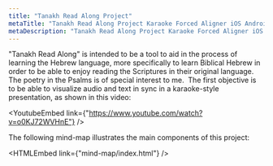 ```yaml
---
title: "Tanakh Read Along Project"
metaTitle: "Tanakh Read Along Project Karaoke Forced Aligner iOS Android"
metaDescription: "Tanakh Read Along Project Karaoke Forced Aligner iOS Android"
---
```



"Tanakh Read Along" is intended to be a tool to aid in the process of learning the Hebrew language, more specifically to learn Biblical Hebrew in order to be able to enjoy reading the Scriptures in their original language. The poetry in the Psalms is of special interest to me. 
The first objective is to be able to visualize audio and text in sync in a karaoke-style presentation, as shown in this video:

<YoutubeEmbed link={"https://www.youtube.com/watch?v=o0KJ72WVHnE"} />

The following mind-map illustrates the main components of this project:

<HTMLEmbed link={"mind-map/index.html"} />